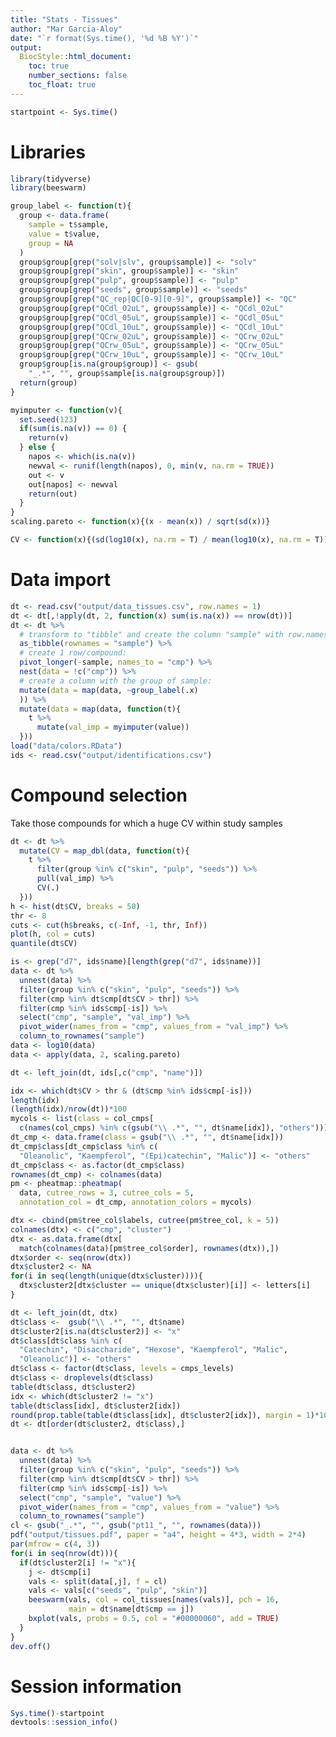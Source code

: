 ```yaml
---
title: "Stats - Tissues"
author: "Mar Garcia-Aloy"
date: "`r format(Sys.time(), '%d %B %Y')`"
output: 
  BiocStyle::html_document:
    toc: true
    number_sections: false
    toc_float: true
---
```


```r
startpoint <- Sys.time()
```

# Libraries

```r
library(tidyverse)
library(beeswarm)

group_label <- function(t){
  group <- data.frame(
    sample = t$sample,
    value = t$value,
    group = NA
  )
  group$group[grep("solv|slv", group$sample)] <- "solv"
  group$group[grep("skin", group$sample)] <- "skin"
  group$group[grep("pulp", group$sample)] <- "pulp"
  group$group[grep("seeds", group$sample)] <- "seeds"
  group$group[grep("QC_rep|QC[0-9][0-9]", group$sample)] <- "QC"
  group$group[grep("QCdl_02uL", group$sample)] <- "QCdl_02uL"
  group$group[grep("QCdl_05uL", group$sample)] <- "QCdl_05uL"
  group$group[grep("QCdl_10uL", group$sample)] <- "QCdl_10uL"
  group$group[grep("QCrw_02uL", group$sample)] <- "QCrw_02uL"
  group$group[grep("QCrw_05uL", group$sample)] <- "QCrw_05uL"
  group$group[grep("QCrw_10uL", group$sample)] <- "QCrw_10uL"
  group$group[is.na(group$group)] <- gsub(
    "_.*", "", group$sample[is.na(group$group)])
  return(group)
}

myimputer <- function(v){
  set.seed(123)
  if(sum(is.na(v)) == 0) {
    return(v)
  } else {
    napos <- which(is.na(v))
    newval <- runif(length(napos), 0, min(v, na.rm = TRUE))
    out <- v
    out[napos] <- newval
    return(out)
  }
}
scaling.pareto <- function(x){(x - mean(x)) / sqrt(sd(x))}

CV <- function(x){(sd(log10(x), na.rm = T) / mean(log10(x), na.rm = T))*100}
```


# Data import

```r
dt <- read.csv("output/data_tissues.csv", row.names = 1) 
dt <- dt[,!apply(dt, 2, function(x) sum(is.na(x)) == nrow(dt))]
dt <- dt %>%
  # transform to "tibble" and create the column "sample" with row.names:
  as_tibble(rownames = "sample") %>%
  # create 1 row/compound:
  pivot_longer(-sample, names_to = "cmp") %>% 
  nest(data = !c("cmp")) %>%
  # create a column with the group of sample:
  mutate(data = map(data, ~group_label(.x)
  )) %>%
  mutate(data = map(data, function(t){
    t %>%
      mutate(val_imp = myimputer(value))
  }))
load("data/colors.RData")
ids <- read.csv("output/identifications.csv")
``` 


# Compound selection

Take those compounds for which a huge CV within study samples

```r
dt <- dt %>%
  mutate(CV = map_dbl(data, function(t){
    t %>% 
      filter(group %in% c("skin", "pulp", "seeds")) %>%
      pull(val_imp) %>%
      CV(.)
  })) 
h <- hist(dt$CV, breaks = 50)
thr <- 8
cuts <- cut(h$breaks, c(-Inf, -1, thr, Inf))
plot(h, col = cuts)
quantile(dt$CV)

is <- grep("d7", ids$name)[length(grep("d7", ids$name))]
data <- dt %>%
  unnest(data) %>%
  filter(group %in% c("skin", "pulp", "seeds")) %>%
  filter(cmp %in% dt$cmp[dt$CV > thr]) %>%
  filter(cmp %in% ids$cmp[-is]) %>%
  select("cmp", "sample", "val_imp") %>%
  pivot_wider(names_from = "cmp", values_from = "val_imp") %>%
  column_to_rownames("sample")
data <- log10(data)
data <- apply(data, 2, scaling.pareto)

dt <- left_join(dt, ids[,c("cmp", "name")])

idx <- which(dt$CV > thr & (dt$cmp %in% ids$cmp[-is]))
length(idx)
(length(idx)/nrow(dt))*100
mycols <- list(class = col_cmps[
  c(names(col_cmps) %in% c(gsub("\\ .*", "", dt$name[idx]), "others"))])
dt_cmp <- data.frame(class = gsub("\\ .*", "", dt$name[idx]))
dt_cmp$class[dt_cmp$class %in% c(
  "Oleanolic", "Kaempferol", "(Epi)catechin", "Malic")] <- "others"
dt_cmp$class <- as.factor(dt_cmp$class)
rownames(dt_cmp) <- colnames(data)
pm <- pheatmap::pheatmap(
  data, cutree_rows = 3, cutree_cols = 5,
  annotation_col = dt_cmp, annotation_colors = mycols)

dtx <- cbind(pm$tree_col$labels, cutree(pm$tree_col, k = 5))
colnames(dtx) <- c("cmp", "cluster")
dtx <- as.data.frame(dtx[
  match(colnames(data)[pm$tree_col$order], rownames(dtx)),])
dtx$order <- seq(nrow(dtx))
dtx$cluster2 <- NA
for(i in seq(length(unique(dtx$cluster)))){
  dtx$cluster2[dtx$cluster == unique(dtx$cluster)[i]] <- letters[i]
}

dt <- left_join(dt, dtx)
dt$class <-  gsub("\\ .*", "", dt$name)
dt$cluster2[is.na(dt$cluster2)] <- "x"
dt$class[dt$class %in% c(
  "Catechin", "Disaccharide", "Hexose", "Kaempferol", "Malic", 
  "Oleanolic")] <- "others"
dt$class <- factor(dt$class, levels = cmps_levels)
dt$class <- droplevels(dt$class)
table(dt$class, dt$cluster2)
idx <- which(dt$cluster2 != "x")
table(dt$class[idx], dt$cluster2[idx])
round(prop.table(table(dt$class[idx], dt$cluster2[idx]), margin = 1)*100)
dt <- dt[order(dt$cluster2, dt$class),]


data <- dt %>%
  unnest(data) %>%
  filter(group %in% c("skin", "pulp", "seeds")) %>%
  filter(cmp %in% dt$cmp[dt$CV > thr]) %>%
  filter(cmp %in% ids$cmp[-is]) %>%
  select("cmp", "sample", "value") %>%
  pivot_wider(names_from = "cmp", values_from = "value") %>%
  column_to_rownames("sample")
cl <- gsub("_.*", "", gsub("pt11_", "", rownames(data)))
pdf("output/tissues.pdf", paper = "a4", height = 4*3, width = 2*4)
par(mfrow = c(4, 3))
for(i in seq(nrow(dt))){
  if(dt$cluster2[i] != "x"){
    j <- dt$cmp[i]
    vals <- split(data[,j], f = cl)
    vals <- vals[c("seeds", "pulp", "skin")]
    beeswarm(vals, col = col_tissues[names(vals)], pch = 16, 
             main = dt$name[dt$cmp == j])
    bxplot(vals, probs = 0.5, col = "#00000060", add = TRUE)
  }
}
dev.off()
```


# Session information

```r
Sys.time()-startpoint
devtools::session_info()
```


